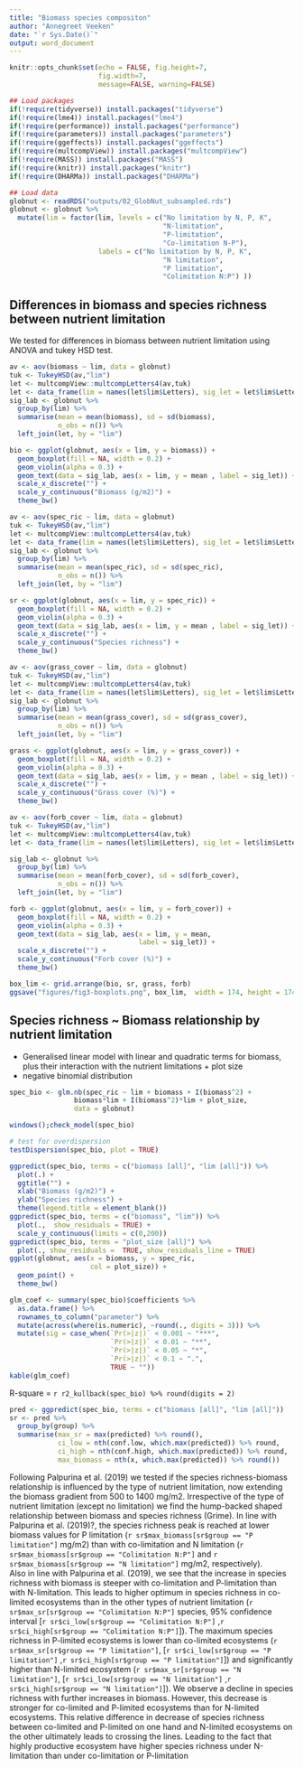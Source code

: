 ```yaml
---
title: "Biomass species compositon"
author: "Annegreet Veeken"
date: "`r Sys.Date()`"
output: word_document
---
```


```r
knitr::opts_chunk$set(echo = FALSE, fig.height=7,
                      fig.width=7,
                      message=FALSE, warning=FALSE)

## Load packages
if(!require(tidyverse)) install.packages("tidyverse")
if(!require(lme4)) install.packages("lme4")
if(!require(performance)) install.packages("performance")
if(!require(parameters)) install.packages("parameters")
if(!require(ggeffects)) install.packages("ggeffects")
if(!require(multcompView)) install.packages("multcompView")
if(!require(MASS)) install.packages("MASS")
if(!require(knitr)) install.packages("knitr")
if(!require(DHARMa)) install.packages("DHARMa")

## Load data
globnut <- readRDS("outputs/02_GlobNut_subsampled.rds")
globnut <- globnut %>%
  mutate(lim = factor(lim, levels = c("No limitation by N, P, K", 
                                      "N-limitation",
                                      "P-limitation",
                                      "Co-limitation N-P"),
                      labels = c("No limitation by N, P, K", 
                                      "N limitation",
                                      "P limitation",
                                      "Colimitation N:P") ))
```

## Differences in biomass and species richness between nutrient limitation

We tested for differences in biomass between nutrient limitation using ANOVA and tukey HSD test.

```r
av <- aov(biomass ~ lim, data = globnut)
tuk <- TukeyHSD(av,"lim")
let <- multcompView::multcompLetters4(av,tuk)
let <- data_frame(lim = names(let$lim$Letters), sig_let = let$lim$Letters)
sig_lab <- globnut %>% 
  group_by(lim) %>% 
  summarise(mean = mean(biomass), sd = sd(biomass),
            n_obs = n()) %>% 
  left_join(let, by = "lim")

bio <- ggplot(globnut, aes(x = lim, y = biomass)) +
  geom_boxplot(fill = NA, width = 0.2) +
  geom_violin(alpha = 0.3) +
  geom_text(data = sig_lab, aes(x = lim, y = mean , label = sig_let)) +
  scale_x_discrete("") +
  scale_y_continuous("Biomass (g/m2)") +
  theme_bw()

```

```r
av <- aov(spec_ric ~ lim, data = globnut)
tuk <- TukeyHSD(av,"lim")
let <- multcompView::multcompLetters4(av,tuk)
let <- data_frame(lim = names(let$lim$Letters), sig_let = let$lim$Letters)
sig_lab <- globnut %>% 
  group_by(lim) %>% 
  summarise(mean = mean(spec_ric), sd = sd(spec_ric),
            n_obs = n()) %>% 
  left_join(let, by = "lim")

sr <- ggplot(globnut, aes(x = lim, y = spec_ric)) +
  geom_boxplot(fill = NA, width = 0.2) +
  geom_violin(alpha = 0.3) +
  geom_text(data = sig_lab, aes(x = lim, y = mean , label = sig_let)) +
  scale_x_discrete("") +
  scale_y_continuous("Species richness") +
  theme_bw()
```

```r
av <- aov(grass_cover ~ lim, data = globnut)
tuk <- TukeyHSD(av,"lim")
let <- multcompView::multcompLetters4(av,tuk)
let <- data_frame(lim = names(let$lim$Letters), sig_let = let$lim$Letters)
sig_lab <- globnut %>% 
  group_by(lim) %>% 
  summarise(mean = mean(grass_cover), sd = sd(grass_cover),
            n_obs = n()) %>% 
  left_join(let, by = "lim")

grass <- ggplot(globnut, aes(x = lim, y = grass_cover)) +
  geom_boxplot(fill = NA, width = 0.2) +
  geom_violin(alpha = 0.3) +
  geom_text(data = sig_lab, aes(x = lim, y = mean , label = sig_let)) +
  scale_x_discrete("") +
  scale_y_continuous("Grass cover (%)") +
  theme_bw()
```

```r
av <- aov(forb_cover ~ lim, data = globnut)
tuk <- TukeyHSD(av,"lim")
let <- multcompView::multcompLetters4(av,tuk)
let <- data_frame(lim = names(let$lim$Letters), sig_let = let$lim$Letters)

sig_lab <- globnut %>% 
  group_by(lim) %>% 
  summarise(mean = mean(forb_cover), sd = sd(forb_cover),
            n_obs = n()) %>% 
  left_join(let, by = "lim")

forb <- ggplot(globnut, aes(x = lim, y = forb_cover)) +
  geom_boxplot(fill = NA, width = 0.2) +
  geom_violin(alpha = 0.3) +
  geom_text(data = sig_lab, aes(x = lim, y = mean, 
                                label = sig_let)) +
  scale_x_discrete("") +
  scale_y_continuous("Forb cover (%)") +
  theme_bw()

box_lim <- grid.arrange(bio, sr, grass, forb)
ggsave("figures/fig3-boxplots.png", box_lim,  width = 174, height = 174, units = "mm", dpi = 600)
```

## Species richness \~ Biomass relationship by nutrient limitation

-   Generalised linear model with linear and quadratic terms for biomass, plus their interaction with the nutrient limitations + plot size
-   negative binomial distribution

```r

spec_bio <- glm.nb(spec_ric ~ lim + biomass + I(biomass^2) +
                biomass*lim + I(biomass^2)*lim + plot_size, 
                data = globnut)

windows();check_model(spec_bio)

# test for overdispersion
testDispersion(spec_bio, plot = TRUE)
```

```r
ggpredict(spec_bio, terms = c("biomass [all]", "lim [all]")) %>% 
  plot(.) +
  ggtitle("") +
  xlab("Biomass (g/m2)") +
  ylab("Species richness") +
  theme(legend.title = element_blank())
ggpredict(spec_bio, terms = c("biomass", "lim")) %>% 
  plot(.,  show_residuals = TRUE) +
  scale_y_continuous(limits = c(0,200)) 
ggpredict(spec_bio, terms = "plot_size [all]") %>%
  plot(., show_residuals =  TRUE, show_residuals_line = TRUE)
ggplot(globnut, aes(x = biomass, y = spec_ric, 
                    col = plot_size)) +
  geom_point() +
  theme_bw()

glm_coef <- summary(spec_bio)$coefficients %>% 
  as.data.frame() %>% 
  rownames_to_column("parameter") %>% 
  mutate(across(where(is.numeric), ~round(., digits = 3))) %>% 
  mutate(sig = case_when(`Pr(>|z|)` < 0.001 ~ "***",
                         `Pr(>|z|)` < 0.01 ~ "**",
                         `Pr(>|z|)` < 0.05 ~ "*",
                         `Pr(>|z|)` < 0.1 ~ ".",
                         TRUE ~ ""))
kable(glm_coef)

```

R-square = `r r2_kullback(spec_bio) %>% round(digits = 2)`

```r
pred <- ggpredict(spec_bio, terms = c("biomass [all]", "lim [all]"))
sr <- pred %>% 
  group_by(group) %>% 
  summarise(max_sr = max(predicted) %>% round(),
            ci_low = nth(conf.low, which.max(predicted)) %>% round,
            ci_high = nth(conf.high, which.max(predicted)) %>% round,
            max_biomass = nth(x, which.max(predicted)) %>% round())
```

Following Palpurina et al. (2019) we tested if the species richness-biomass relationship is influenced by the type of nutrient limitation, now extending the biomass gradient from 500 to 1400 mg/m2. Irrespective of the type of nutrient limitation (except no limitation) we find the hump-backed shaped relationship between biomass and species richness (Grime). In line with Palpurina et al. (2019)?, the species richness peak is reached at lower biomass values for P limitation (`r sr$max_biomass[sr$group == "P limitation"]` mg/m2) than with co-limitation and N limitation (`r sr$max_biomass[sr$group == "Colimitation N:P"]` and `r sr$max_biomass[sr$group == "N limitation"]` mg/m2, respectively).\
Also in line with Palpurina et al. (2019), we see that the increase in species richness with biomass is steeper with co-limitation and P-limitation than with N-limitation. This leads to higher optimum in species richness in co-limited ecosystems than in the other types of nutrient limitation (`r sr$max_sr[sr$group == "Colimitation N:P"]` species, 95% confidence interval [`r sr$ci_low[sr$group == "Colimitation N:P"]` ,`r sr$ci_high[sr$group == "Colimitation N:P"]`]). The maximum species richness in P-limited ecosystems is lower than co-limited ecosystems (`r sr$max_sr[sr$group == "P limitation"]`, [`r sr$ci_low[sr$group == "P limitation"]` ,`r sr$ci_high[sr$group == "P limitation"]`]) and significantly higher than N-limited ecosystem (`r sr$max_sr[sr$group == "N limitation"]`, [`r sr$ci_low[sr$group == "N limitation"]` ,`r sr$ci_high[sr$group == "N limitation"]`]). We observe a decline in species richness with further increases in biomass. However, this decrease is stronger for co-limited and P-limited ecosystems than for N-limited ecosystems. This relative difference in decrease of species richness between co-limited and P-limited on one hand and N-limited ecosystems on the other ultimately leads to crossing the lines. Leading to the fact that highly productive ecosystem have higher species richness under N-limitation than under co-limitation or P-limitation
